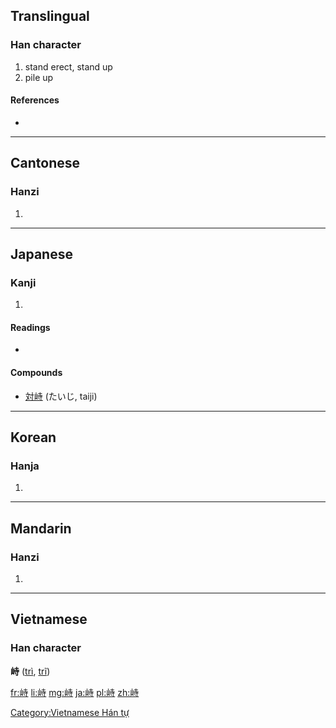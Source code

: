 ==Translingual==

===Han character===
{{Han char|rn=46|rad=山|as=06|sn=9|four=2474<sub>1</sub>|canj=山土木戈 (UGDI)}}

# stand erect, stand up
# pile up

====References====
* {{Han ref|kx=0311.010|dkj=08053|dj=0611.010|hdz=10769.120|uh=5CD9|ud=23769|bh=ABCF|bd=43983}}

----

==Cantonese==

===Hanzi===
{{yue-hanzi|jyut=|y=si6}}

# {{defn|lang=yue|sort=山06}}

----

==Japanese==

===Kanji===
{{ja-kanji|grade=|rs=山06}}

# {{defn|lang=ja|sort=山06}}

====Readings====
* {{ja-readings|on=[[じ]] (ji)|kun=[[そばだつ]] (sobadatsu)}}

====Compounds====
* [[対峙]] (たいじ, taiji)

----

==Korean==

===Hanja===
{{ko-hanja|hangeul=치|rv=chi|mr=ch'i}}

# {{defn|lang=ko|sort=山06}}

----

==Mandarin==

===Hanzi===
{{cmn-hanzi|pin=[[shì]] ([[shi4]]), [[zhì]] ([[zhi4]])|wg=shih<sup>4</sup>, chih<sup>4</sup>}}
#{{defn|lang=cmn|sort=山06}}

----

==Vietnamese==
===Han character===
'''峙''' ([[trì]], [[trĩ]])

[[Category:Vietnamese Hán tự]]

[[fr:峙]]
[[li:峙]]
[[mg:峙]]
[[ja:峙]]
[[pl:峙]]
[[zh:峙]]